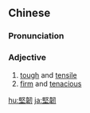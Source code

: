 {{also|坚韧}}
==Chinese==
{{zh-forms|s=坚韧}}

===Pronunciation===
{{zh-pron
|m=jiānrèn
|c=gin1 ngan6,gin1 jan6
|cat=a
}}

===Adjective===
{{zh-adj}}

# [[tough]] and [[tensile]]
# [[firm]] and [[tenacious]]

{{zh-cat|Advanced}}

[[hu:堅韌]]
[[ja:堅韌]]
